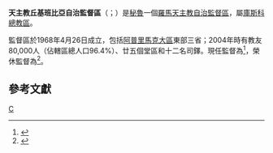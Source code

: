 {{Refimprove|time=2019-12-07T16:30:09+00:00}}
{{Infobox Roman Catholic diocese
|Roman Catholic Diocese of = 天主教丘基班比亞自治監督區
|Latin name of diocese = Praelatura Territorialis Chuquibambillensis
|border = catholic
|image =
|caption = 
|location = [[秘魯|秘魯]]
|territory = [[阿普里馬克大區|阿普里馬克大區]]東部三省
|population = 80,000
|rite = [[羅馬禮|羅馬禮]]
|patron = 
|province = [[天主教庫斯科總教區|庫斯科]]
|established = 1968年
|cathedral = 
|co-cathedral =
|leadership = 監督
|website =
|pope = {{incumbent pope}}
|territorial prelate = {{link-de|埃丁松·埃德加爾多·法爾凡-科爾多瓦|Edinson Edgardo Farfán Córdova}}
|title1 = 榮休監督
|title1_name = {{link-de|道明·貝爾尼-萊昂納迪|Domenico Berni Leonardi}}
}}

'''天主教丘基班比亞自治監督區'''（{{lang-la|Praelatura Territorialis Chuquibambillensis}}；{{lang-es|Prelatura Territorial de Chuquibambilla}}）是[[秘魯|秘魯]]一個[[羅馬天主教|羅馬天主教]][[自治監督區|自治監督區]]，屬[[天主教庫斯科總教區|庫斯科總教區]]。

監督區於1968年4月26日成立，包括[[阿普里馬克大區|阿普里馬克大區]]東部三省；2004年時有教友80,000人（佔轄區總人口96.4%）、廿五個堂區和十二名司鐸。現任監督為{{link-de|埃丁松·埃德加爾多·法爾凡-科爾多瓦|Edinson Edgardo Farfán Córdova}}<ref>{{cite press release |title=Resignations and Appointments, 07.12.2019 |url=https://press.vatican.va/content/salastampa/en/bollettino/pubblico/2019/12/07/191207b.html |publisher=Holy See Press Office |accessdate=2019-12-07 |archiveurl=https://web.archive.org/web/20191207132245/https://press.vatican.va/content/salastampa/en/bollettino/pubblico/2019/12/07/191207b.html |archivedate=2019-12-07 |language=en |date=2019-12-07 |dead-url=no }}</ref>，榮休監督為{{link-de|道明·貝爾尼-萊昂納迪|Domenico Berni Leonardi}}<ref>{{cite press release |title=Resignations and Appointments, 24.04.2018 |url=https://press.vatican.va/content/salastampa/en/bollettino/pubblico/2018/04/24/180424a.html |publisher=Holy See Press Office |accessdate=2019-12-07 |archiveurl=https://web.archive.org/web/20191207162736/https://press.vatican.va/content/salastampa/en/bollettino/pubblico/2018/04/24/180424a.html |archivedate=2019-12-07 |language=en |date=2018-04-24 |dead-url=no }}</ref>。

== 參考文獻 ==
{{reflist}}

{{秘魯天主教教區}}
[[Category:秘魯天主教自治監督區|C]]